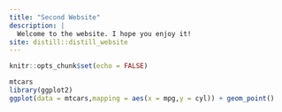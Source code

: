 ```yaml
---
title: "Second Website"
description: |
  Welcome to the website. I hope you enjoy it!
site: distill::distill_website
---
```


```r
knitr::opts_chunk$set(echo = FALSE)

mtcars
library(ggplot2)
ggplot(data = mtcars,mapping = aes(x = mpg,y = cyl)) + geom_point()

```


